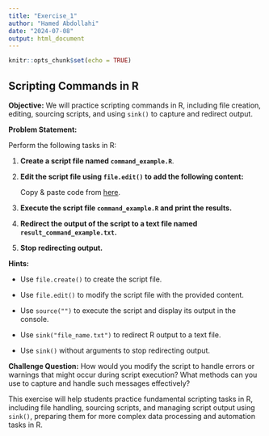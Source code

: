 ```yaml
---
title: "Exercise_1"
author: "Hamed Abdollahi"
date: "2024-07-08"
output: html_document
---
```


```r
knitr::opts_chunk$set(echo = TRUE)
```

## Scripting Commands in R

**Objective:** We will practice scripting commands in R, including file creation, editing, sourcing scripts, and using `sink()` to capture and redirect output.

**Problem Statement:**

Perform the following tasks in R:

1.  **Create a script file named `command_example.R`**.

2.  **Edit the script file using `file.edit()` to add the following content:**

    Copy & paste code from [here](commands/HowTo/Script.R).

3.  **Execute the script file `command_example.R` and print the results.**

4.  **Redirect the output of the script to a text file named `result_command_example.txt`.**

5.  **Stop redirecting output.**

**Hints:**

-   Use `file.create()` to create the script file.

-   Use `file.edit()` to modify the script file with the provided content.

-   Use `source("")` to execute the script and display its output in the console.

-   Use `sink("file_name.txt")` to redirect R output to a text file.

-   Use `sink()` without arguments to stop redirecting output.

**Challenge Question:** How would you modify the script to handle errors or warnings that might occur during script execution? What methods can you use to capture and handle such messages effectively?

This exercise will help students practice fundamental scripting tasks in R, including file handling, sourcing scripts, and managing script output using `sink()`, preparing them for more complex data processing and automation tasks in R.
